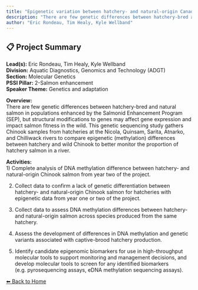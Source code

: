 ---
title: "Epigenetic variation between hatchery- and natural-origin Canadian Chinook Salmon"
description: "There are few genetic differences between hatchery-bred and natural salmon in populations enhanced by the Salmonid Enhancement Program (SEP), but structural modifications to genes may affect gene expression and impact salmon fitness in the wild. This genetic sequencing study gathers Chinook samples from hatcheries at the Nicola, Quinsam, Sarita, Atnarko, and Chilliwack rivers to compare epigenetic (methylation) differences between hatchery and wild Chinook to better monitor the proportion of hatchery salmon in a river."
author: "Eric Rondeau, Tim Healy, Kyle Wellband"
---

## 📋 Project Summary

**Lead(s):** Eric Rondeau, Tim Healy, Kyle Wellband  
**Division:** Aquatic Diagnostics, Genomics and Technology (ADGT)  
**Section:** Molecular Genetics  
**PSSI Pillar:** 2-Salmon enhancement  
**Speaker Theme:** Genetics and adaptation  

**Overview:**  
There are few genetic differences between hatchery-bred and natural salmon in populations enhanced by the Salmonid Enhancement Program (SEP), but structural modifications to genes may affect gene expression and impact salmon fitness in the wild. This genetic sequencing study gathers Chinook samples from hatcheries at the Nicola, Quinsam, Sarita, Atnarko, and Chilliwack rivers to compare epigenetic (methylation) differences between hatchery and wild Chinook to better monitor the proportion of hatchery salmon in a river.   

**Activities:**  
1) Complete analysis of DNA methylation difference between hatchery- and natural-origin Chinook salmon from year two of the project.
2) Collect data to confirm a lack of genetic differentiation between hatchery- and natural-origin Chinook salmon for hatcheries with epigenetic data from year one or two of the project.
3) Collect data to assess DNA methylation differences between hatchery- and natural-origin salmon across species produced from the same hatchery.
4) Assess the development of differences in DNA methylation and genetic variants associated with captive-brood hatchery production.
5) Identify candidate epigenomic biomarkers for use in high-throughput molecular tools to support monitoring and management decisions, and develop molecular tools to screen for any identified biomarkers (e.g. pyrosequencing assays, eDNA methylation sequencing assays).

[⬅ Back to Home](../index.qmd)
